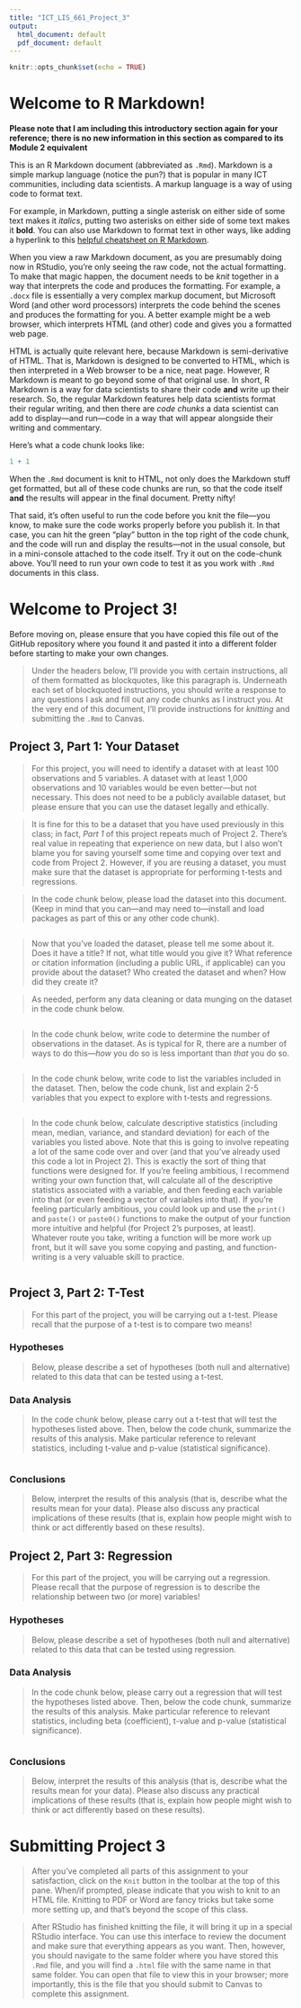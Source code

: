```yaml
---
title: "ICT_LIS_661_Project_3"
output:
  html_document: default
  pdf_document: default
---
```


```r
knitr::opts_chunk$set(echo = TRUE)
```

# Welcome to R Markdown!

**Please note that I am including this introductory section again for your reference; there is no new information in this section as compared to its Module 2 equivalent**

This is an R Markdown document (abbreviated as `.Rmd`). Markdown is a simple markup language (notice the pun?) that is popular in many ICT communities, including data scientists. A markup language is a way of using code to format text. 

For example, in Markdown, putting a single asterisk on either side of some text makes it *italics*, putting two asterisks on either side of some text makes it **bold**. You can also use Markdown to format text in other ways, like adding a hyperlink to this [helpful cheatsheet on R Markdown](https://www.rstudio.com/wp-content/uploads/2015/02/rmarkdown-cheatsheet.pdf). 

When you view a raw Markdown document, as you are presumably doing now in RStudio, you're only seeing the raw code, not the actual formatting. To make that magic happen, the document needs to be *knit* together in a way that interprets the code and produces the formatting. For example, a `.docx` file is essentially a very complex markup document, but Microsoft Word (and other word processors) interprets the code behind the scenes and produces the formatting for you. A better example might be a web browser, which interprets HTML (and other) code and gives you a formatted web page. 

HTML is actually quite relevant here, because Markdown is semi-derivative of HTML. That is, Markdown is designed to be converted to HTML, which is then interpreted in a Web browser to be a nice, neat page. However, R Markdown is meant to go beyond some of that original use. In short, R Markdown is a way for data scientists to share their code **and** write up their research. So, the regular Markdown features help data scientists format their regular writing, and then there are *code chunks* a data scientist can add to display—and run—code in a way that will appear alongside their writing and commentary.

Here's what a code chunk looks like:

```r
1 + 1
```

When the `.Rmd` document is knit to HTML, not only does the Markdown stuff get formatted, but all of these code chunks are run, so that the code itself **and** the results will appear in the final document. Pretty nifty!

That said, it's often useful to run the code before you knit the file—you know, to make sure the code works properly before you publish it. In that case, you can hit the green "play" button in the top right of the code chunk, and the code will run and display the results—not in the usual console, but in a mini-console attached to the code itself. Try it out on the code-chunk above. You'll need to run your own code to test it as you work with `.Rmd` documents in this class.

# Welcome to Project 3!

Before moving on, please ensure that you have copied this file out of the GitHub repository where you found it and pasted it into a different folder before starting to make your own changes.

> Under the headers below, I'll provide you with certain instructions, all of them formatted as blockquotes, like this paragraph is. Underneath each set of blockquoted instructions, you should write a response to any questions I ask and fill out any code chunks as I instruct you. At the very end of this document, I'll provide instructions for *knitting* and submitting the `.Rmd` to Canvas.

## Project 3, Part 1: Your Dataset

> For this project, you will need to identify a dataset with at least 100 observations and 5 variables. A dataset with at least 1,000 observations and 10 variables would be even better—but not necessary. This does not need to be a publicly available dataset, but please ensure that you can use the dataset legally and ethically. 

> It is fine for this to be a dataset that you have used previously in this class; in fact, *Part 1* of this project repeats much of Project 2. There's real value in repeating that experience on new data, but I also won't blame you for saving yourself some time and copying over text and code from Project 2. However, if you are reusing a dataset, you must make sure that the dataset is appropriate for performing t-tests and regressions.

> In the code chunk below, please load the dataset into this document. (Keep in mind that you can—and may need to—install and load packages as part of this or any other code chunk).


```r

```

> Now that you've loaded the dataset, please tell me some about it. Does it have a title? If not, what title would you give it? What reference or citation information (including a public URL, if applicable) can you provide about the dataset? Who created the dataset and when? How did they create it?




> As needed, perform any data cleaning or data munging on the dataset in the code chunk below.

```r

```

> In the code chunk below, write code to determine the number of observations in the dataset. As is typical for R, there are a number of ways to do this—*how* you do so is less important than *that* you do so.

```r

```

> In the code chunk below, write code to list the variables included in the dataset. Then, below the code chunk, list and explain 2-5 variables that you expect to explore with t-tests and regressions.

```r

```






> In the code chunk below, calculate descriptive statistics (including mean, median, variance, and standard deviation) for each of the variables you listed above. Note that this is going to involve repeating a lot of the same code over and over (and that you've already used this code a lot in Project 2). This is exactly the sort of thing that functions were designed for. If you're feeling ambitious, I recommend writing your own function that, will calculate all of the descriptive statistics associated with a variable, and then feeding each variable into that (or even feeding a vector of variables into that). If you're feeling particularly ambitious, you could look up and use the `print()` and `paste()` or `paste0()` functions to make the output of your function more intuitive and helpful (for Project 2's purposes, at least). Whatever route you take, writing a function will be more work up front, but it will save you some copying and pasting, and function-writing is a very valuable skill to practice.

```r

```



## Project 3, Part 2: T-Test

> For this part of the project, you will be carrying out a t-test. Please recall that the purpose of a t-test is to compare two means!

### Hypotheses

> Below, please describe a set of hypotheses (both null and alternative) related to this data that can be tested using a t-test.


### Data Analysis

> In the code chunk below, please carry out a t-test that will test the hypotheses listed above. Then, below the code chunk, summarize the results of this analysis. Make particular reference to relevant statistics, including t-value and p-value (statistical significance).

```r

```

### Conclusions

> Below, interpret the results of this analysis (that is, describe what the results mean for your data). Please also discuss any practical implications of these results (that is, explain how people might wish to think or act differently based on these results).

## Project 2, Part 3: Regression

> For this part of the project, you will be carrying out a regression. Please recall that the purpose of regression is to describe the relationship between two (or more) variables!

### Hypotheses

> Below, please describe a set of hypotheses (both null and alternative) related to this data that can be tested using regression.


### Data Analysis

> In the code chunk below, please carry out a regression that will test the hypotheses listed above. Then, below the code chunk, summarize the results of this analysis. Make particular reference to relevant statistics, including beta (coefficient), t-value and p-value (statistical significance).

```r

```

### Conclusions

> Below, interpret the results of this analysis (that is, describe what the results mean for your data). Please also discuss any practical implications of these results (that is, explain how people might wish to think or act differently based on these results).


# Submitting Project 3

> After you've completed all parts of this assignment to your satisfaction, click on the `Knit` button in the toolbar at the top of this pane. When/if prompted, please indicate that you wish to knit to an HTML file. Knitting to PDF or Word are fancy tricks but take some more setting up, and that's beyond the scope of this class. 

> After RStudio has finished knitting the file, it will bring it up in a special RStudio interface. You can use this interface to review the document and make sure that everything appears as you want. Then, however, you should navigate to the same folder where you have stored this `.Rmd` file, and you will find a `.html` file with the same name in that same folder. You can open that file to view this in your browser; more importantly, this is the file that you should submit to Canvas to complete this assignment.